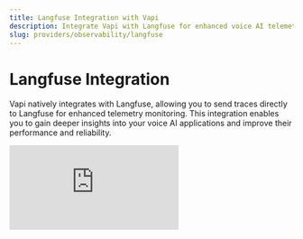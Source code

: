```yaml
---
title: Langfuse Integration with Vapi
description: Integrate Vapi with Langfuse for enhanced voice AI telemetry monitoring, enabling improved performance and reliability of your AI applications.
slug: providers/observability/langfuse
---
```


# Langfuse Integration

Vapi natively integrates with Langfuse, allowing you to send traces directly to Langfuse for enhanced telemetry monitoring. This integration enables you to gain deeper insights into your voice AI applications and improve their performance and reliability.

<Frame>
  <div class="video-embed-wrapper">
    <iframe
      src="https://www.youtube.com/embed/V4ybHNWvu90?si=QDCINdagfM47Exn4"
      title='An embedded YouTube video titled "Langfuse Integration with Vapi"'
      frameborder="0"
      allow="fullscreen; accelerometer; autoplay; clipboard-write; encrypted-media; gyroscope; picture-in-picture; web-share"
      allowfullscreen
      referrerpolicy="strict-origin-when-cross-origin"
    />
  </div>
</Frame>

## What is Langfuse?

[Langfuse](https://langfuse.com/) is an open source LLM engineering platform designed to provide better **[observability](/docs/tracing)** and **[evaluations](/docs/scores/overview)** into AI applications. It helps developers track, analyze, and visualize traces from AI interactions, enabling better performance tuning, debugging, and optimization of AI agents.

## Get Started

<Steps>
<Step title="Get your Langfuse Credentials">

First, you'll need your Langfuse credentials:

- **Secret Key**
- **Public Key**
- **Host URL**

You can obtain these by signing up for [Langfuse Cloud](https://cloud.langfuse.com/) or [self-hosting Langfuse](https://langfuse.com/docs/deployment/self-host).

</Step>

<Step title="Add Langfuse Credentials">

Log in to your Vapi dashboard and navigate to the [Provider Credentials page](https://dashboard.vapi.ai/keys).

Under the **Observability Providers** section, you'll find an option for **Langfuse**. Enter your Langfuse credentials:

- **Secret Key**
- **Public Key**
- **Host URL** (US data region: `https://us.cloud.langfuse.com`, EU data region: `https://cloud.langfuse.com`)

Click **Save** to update your credentials.

<Frame caption="Vapi Provider Credentials.">
  <img src="https://langfuse.com/images/docs/vapi-integration-credentials.png" />
</Frame>

</Step>

<Step title="See Traces in Langfuse">

Once you've added your credentials, you should start seeing traces in your Langfuse dashboard for every conversation your agents have.

<Frame caption="Example trace of Vapi conversation in Langfuse.">
  <img src="https://langfuse.com/images/docs/vapi-integration-example-trace.png" />
</Frame>

Example trace in Langfuse: https://cloud.langfuse.com/project/cloramnkj0002jz088vzn1ja4/traces/50163c14-9784-4cb9-b18e-23e924d0bb66

</Step>

<Step title="Evaluate and Debug your Agent">

To make the most out of this integration, you can now use Langfuse's [evaluation](https://langfuse.com/docs/scores/overview) and [debugging](https://langfuse.com/docs/analytics/overview) tools to analyze and improve the performance of your voice AI agents. 

</Step>
</Steps>

## Enrich Traces
Vapi allows you to enrich Langfuse traces by integrating [Metadata](https://langfuse.com/docs/tracing-features/metadata) and [Tags](https://langfuse.com/docs/tracing-features/tags).

By default, we will add the following values to the metadata of each trace:

- `call.metadata`
- `assistant.metadata`
- `assistantOverrides.metadata`
- `assistantOverrides.variableValues`

### Usage
You can enhance your observability in Langfuse by adding metadata and tags:

**Metadata**

Use the [`assistant.observabilityPlan.metadata`](https://docs.vapi.ai/api-reference/assistants/create#request.body.observabilityPlan.metadata) field to attach custom key-value pairs.

Examples:
- Track experiment versions ("experiment": "v2.1")
- Store user segments ("user_type": "beta_tester")
- Log environment details ("env": "production")

**Tags**

Use the [`assistant.observabilityPlan.tags`](https://docs.vapi.ai/api-reference/assistants/create#request.body.observabilityPlan.tags) field to add searchable labels.

Examples:
- Mark important runs ("priority")
- Group related sessions ("onboarding", "A/B_test")
- Filter by feature ("voice_assistant")

Adding metadata and tags makes it easier to filter, analyze, and monitor your assistants activity in Langfuse.

### Example
![Langfuse Metadata Example](../../static/images/providers/langfuse-example.png)